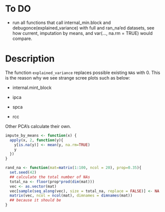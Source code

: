 
# To DO

- run all functions that call internal_min.block and debugonce(explained_variance) with full and ran_na'ed datasets, see how current, imputation by means, and var(..., na.rm  = TRUE) would compare.

# Description


The function `explained_variance` replaces possible existing `NA`s with 0. This is the reason why we see strange scree plots such as below:

* internal.mint_block

* ipca
* spca
* rcc

Other PCA's calculate their own.


```r
impute_by_means <- function(x) {
  apply(x, 2, function(y){
    y[is.na(y)] <- mean(y, na.rm=TRUE)
    y
  })
}

rand_na <- function(mat=matrix(1:100, ncol = 20), prop=0.35){
  set.seed(42)
  ## calculate the total number of NAs
  total_na <- floor(prop*prod(dim(mat)))
  vec <- as.vector(mat)
  vec[sample(seq_along(vec), size = total_na, replace = FALSE)] <- NA
  matrix(vec, ncol = ncol(mat), dimnames = dimnames(mat))
  ## because it should be
}

```

